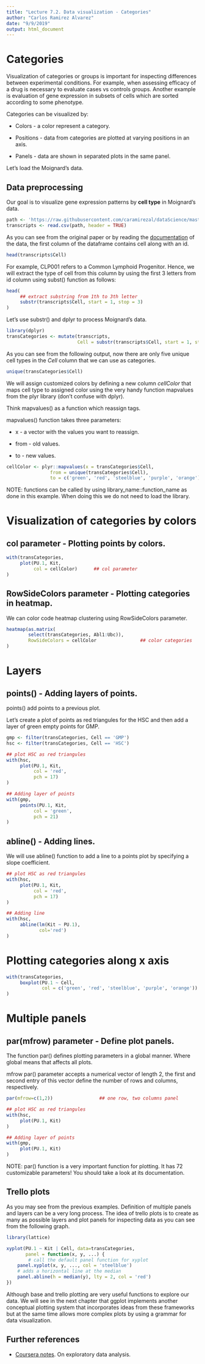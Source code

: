 ```yaml
---
title: "Lecture 7.2. Data visualization - Categories"
author: "Carlos Ramirez Alvarez"
date: "9/9/2019"
output: html_document
---
```


# Categories

Visualization of categories or groups is important for inspecting differences between experimental conditions. For example, when assessing efficacy of a drug is necessary to evaluate cases vs controls groups. Another example is evaluation of gene expression in subsets of cells which are sorted according to some phenotype.

Categories can be visualized by:

* Colors - a color represent a category.

* Positions - data from categories are plotted at varying positions in an axis. 

* Panels - data are shown in separated plots in the same panel.

Let's load the Moignard's data.

## Data preprocessing

Our goal is to visualize gene expression patterns by **cell type** in Moignard's data.

```r
path <- 'https://raw.githubusercontent.com/caramirezal/dataScience/master/data/NIHMS53736-supplement-9.csv'
transcripts <- read.csv(path, header = TRUE)
```

As you can see from the original paper or by reading the [documentation](https://www.ncbi.nlm.nih.gov/geo/query/acc.cgi?acc=GSE42518) of the data, the first column of the dataframe contains cell along with an id. 

```r
head(transcripts$Cell)
```

For example, CLP001 refers to a Common Lymphoid Progenitor. Hence, we will extract the type of cell from this column by using the first 3 letters from id column using subst() function as follows:

```r
head(
     ## extract substring from 1th to 3th letter
     substr(transcripts$Cell, start = 1, stop = 3)      
)
```

Let's use substr() and dplyr to process Moignard's data.

```r
library(dplyr)
transCategories <- mutate(transcripts,
                          Cell = substr(transcripts$Cell, start = 1, stop = 3))
```

As you can see from the following output, now there are only five unique cell types in the *Cell* column that we can use as categories.

```r
unique(transCategories$Cell)
```



We will assign customized colors by defining a new column *cellColor* that maps cell type to assigned color using the very handy function mapvalues from the plyr library (don't confuse with dplyr).

Think mapvalues() as a function which reassign tags.

mapvalues() function takes three parameters:

* x - a vector with the values you want to reassign.

* from - old values.

* to - new values.

```r
cellColor <- plyr::mapvalues(x = transCategories$Cell,
                from = unique(transCategories$Cell),
                to = c('green', 'red', 'steelblue', 'purple', 'orange'))
```

NOTE: functions can be called by using library_name::function_name as done in this example. When doing this we do not need to load the library.


# Visualization of categories by colors

## col parameter - Plotting points by colors. 

```r
with(transCategories,
     plot(PU.1, Kit,
          col = cellColor)      ## col parameter
)
```

## RowSideColors parameter - Plotting categories in heatmap.

We can color code heatmap clustering using RowSideColors parameter.

```r
heatmap(as.matrix(
        select(transCategories, Abl1:Ubc)),
        RowSideColors = cellColor                ## color categories
)
```


# Layers

## points() - Adding layers of points. 

points() add points to a previous plot. 

Let's create a plot of points as red triangules for the HSC and then add a layer of green empty points for GMP.

```r
gmp <- filter(transCategories, Cell == 'GMP')
hsc <- filter(transCategories, Cell == 'HSC')

## plot HSC as red triangules
with(hsc,
     plot(PU.1, Kit,
          col = 'red',
          pch = 17)
)

## Adding layer of points
with(gmp,
     points(PU.1, Kit,
          col = 'green',
          pch = 21)
)
```


## abline() - Adding lines.

We will use abline() function to add a line to a points plot by specifying a slope coefficient.

```r
## plot HSC as red triangules
with(hsc,
     plot(PU.1, Kit,
          col = 'red',
          pch = 17)
)

## Adding line 
with(hsc,
     abline(lm(Kit ~ PU.1), 
            col='red')
)
```



# Plotting categories along x axis

```r
with(transCategories,
     boxplot(PU.1 ~ Cell,
             col = c('green', 'red', 'steelblue', 'purple', 'orange'))
)
```



# Multiple panels

## par(mfrow) parameter - Define plot panels.

The function par() defines plotting parameters in a global manner. Where global means that affects all plots.

mfrow par() parameter accepts a numerical vector of length 2, the first and second entry of this vector define the number of rows and columns, respectively.

```r
par(mfrow=c(1,2))                 ## one row, two columns panel 

## plot HSC as red triangules
with(hsc,
     plot(PU.1, Kit)
)

## Adding layer of points
with(gmp,
     plot(PU.1, Kit)
)
```

NOTE: par() function is a very important function for plotting. It has 72 customizable parameters! You should take a look at its documentation.

## Trello plots

As you may see from the previous examples. Definition of multiple panels and layers can be a very long process. The idea of trello plots is to create as many as possible layers and plot panels for inspecting data as you can see from the following graph.

```r
library(lattice)

xyplot(PU.1 ~ Kit | Cell, data=transCategories,
       panel = function(x, y, ...) {
        # call the default panel function for xyplot
    panel.xyplot(x, y, ..., col = 'steelblue')
    # adds a horizontal line at the median
    panel.abline(h = median(y), lty = 2, col = 'red')
})
```

Although base and trello plotting are very useful functions to explore our data. We will see in the next chapter that ggplot implements another conceptual plotting system that incorporates ideas from these frameworks but at the same time allows more complex plots by using a grammar for data visualization.

## Further references

* [Coursera notes](http://sux13.github.io/DataScienceSpCourseNotes/4_EXDATA/Exploratory_Data_Analysis_Course_Notes.html#graphics-device). On exploratory data analysis.
